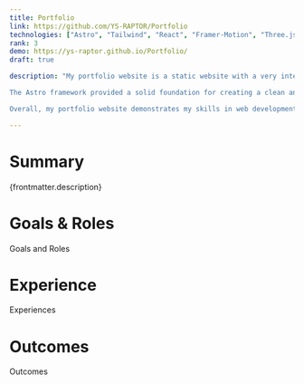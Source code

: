 ```yaml
---
title: Portfolio
link: https://github.com/YS-RAPTOR/Portfolio
technologies: ["Astro", "Tailwind", "React", "Framer-Motion", "Three.js", "OpenGL"]
rank: 3
demo: https://ys-raptor.github.io/Portfolio/
draft: true

description: "My portfolio website is a static website with a very interactive background running the Game of Life. It was built using the Astro framework as the static site generator, TailwindCSS, React, Framer Motion, Three.js and GLSL/OpenGL.\n

The Astro framework provided a solid foundation for creating a clean and modern website structure, while React allowed for the easy creation of reusable components. TailwindCSS was used to style the website. This allowed for the creation of a consistent and responsive design system with minimal custom CSS. Framer Motion was used to add smooth and fluid animations throughout the website, providing a seamless user experience. The use of Three.js and OpenGL for the game of life simulation created an interactive and visually engaging background element on the site.\n

Overall, my portfolio website demonstrates my skills in web development, design, animation, and creative coding. It showcases my ability to create visually engaging and interactive websites using a variety of tools and technologies."

---
```


# Summary

{frontmatter.description}

# Goals & Roles

Goals and Roles

# Experience

Experiences

# Outcomes

Outcomes
